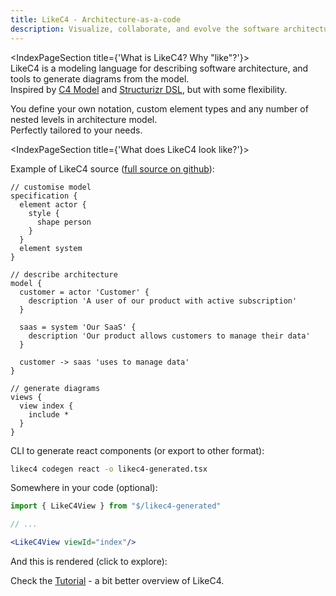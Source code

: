 ```yaml
---
title: LikeC4 - Architecture-as-a-code
description: Visualize, collaborate, and evolve the software architecture with always actual and live diagrams from your code
---
```



<Hero/>
<GetStartedButton/>
<HeroVideo/>

<IndexPageSection title={'What is LikeC4? Why "like"?'}>    
  LikeC4 is a modeling language for describing software architecture, and tools to generate diagrams from the model.  
  Inspired by [C4 Model](https://c4model.com/) and [Structurizr DSL](https://github.com/structurizr/dsl), but with some flexibility.

  You define your own notation, custom element types and any number of nested levels in architecture model.  
  Perfectly tailored to your needs.
</IndexPageSection>

<IndexPageSection title={'What does LikeC4 look like?'}>   
  
  Example of LikeC4 source ([full source on github](https://github.com/likec4/likec4/blob/develop/docs/likec4/index-page/index-page.c4)):

  ```likec4 filename="example.c4"
  // customise model
  specification {
    element actor {
      style {
        shape person
      }
    }
    element system
  }

  // describe architecture
  model {
    customer = actor 'Customer' {
      description 'A user of our product with active subscription'
    }

    saas = system 'Our SaaS' {
      description 'Our product allows customers to manage their data'
    }

    customer -> saas 'uses to manage data'
  }

  // generate diagrams
  views {
    view index {
      include *
    }
  }
  ```  

  CLI to generate react components (or export to other format):

  ```bash
  likec4 codegen react -o likec4-generated.tsx
  ```

  Somewhere in your code (optional):

  ```jsx
  import { LikeC4View } from "$/likec4-generated"

  // ...

  <LikeC4View viewId="index"/>
  ```

  And this is rendered (click to explore):   

  <IndexPageDiagram/>

  Check the [Tutorial](/docs/#tutorial) - a bit better overview of LikeC4.

</IndexPageSection>
